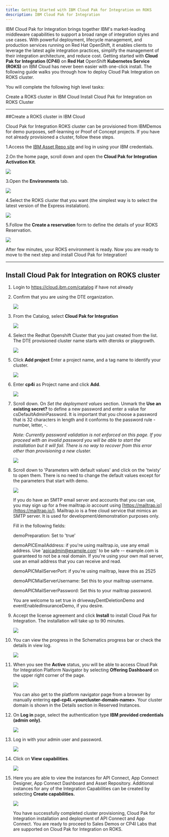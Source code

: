 ```yaml
---
title: Getting Started with IBM Cloud Pak for Integration on ROKS
description: IBM Cloud Pak for Integration
---
```

IBM Cloud Pak for Integration brings together IBM's market-leading
middleware capabilities to support a broad range of integration styles
and use cases. With powerful deployment, lifecycle management, and
production services running on Red Hat OpenShift, it enables clients to
leverage the latest agile integration practices, simplify the management
of their integration architecture, and reduce cost. Getting started with
**Cloud Pak for Integration (CP4I)** on **Red Hat** OpenShift
**Kubernetes Service (ROKS)** on IBM Cloud has never been easier with
one-click install. The following guide walks you through how to deploy
Cloud Pak Integration on ROKS cluster.

You will complete the following high level tasks:

<AnchorLinks>
  <AnchorLink>Create a ROKS cluster in IBM Cloud</AnchorLink>
  <AnchorLink>Install Cloud Pak for Integration on ROKS Cluster</AnchorLink>
</AnchorLinks>

***

##Create a ROKS cluster in IBM Cloud


Cloud Pak for Integration ROKS cluster can be provisioned from IBMDemos for demo purposes, self-learning or Proof of Concept projects. If you have not already provisioned a cluster, follow these steps.

1.Access the [IBM Asset Repo site](https://assetrepo.ibm.com/) and log in using your IBM credentials.

2.On the home page, scroll down and open the **Cloud Pak for Integration Activation Kit**.

  ![](images/cp4i-ak.png)

3.Open the **Environments** tab.

  ![](images/environments.png)

4.Select the ROKS cluster that you want (the simplest way is to select the latest version of the Express instalation).

  ![](images/express.png)

5.Follow the **Create a reservation** form to define the details of your ROKS Reservation.

  ![](images/reservation-form.png)

  After few minutes, your ROKS environment is ready. Now you are ready to move to the next step and install Cloud Pak for Integration!

***

## Install Cloud Pak for Integration on ROKS cluster


1.  Login to <https://cloud.ibm.com/catalog> if have not already

2.  Confirm that you are using the DTE organization.

    ![](images/dte_org.png)

3.  From the Catalog, select **Cloud Pak for Integration**

    ![](images/cp4i_catalog.png)

3.  Select the Redhat Openshift Cluster that you just created from the list. The DTE provisioned cluster name starts with dteroks or playgrowth.

    ![](images/roks-cluster.png)

4.  Click **Add project** Enter a project name, and a tag name to identify your cluster.

    ![](images/add-project.png)

5.  Enter **cp4i** as Project name and click **Add**.

    ![](images/cp4i-project.png)

6.  Scroll down. On *Set the deployment values* section. Unmark the **Use an existing secret?** to define a new password and enter a value for csDefaultAdminPassword. It is important that you choose a password that is 32 characters in length and it conforms to the password rule - number, letter, -.

     *Note: Currently password validation is not enforced on this page. If you proceed with an invalid password you will be able to start the installation but it will fail. There is no way to recover from this error other than provisioning a new cluster.*

     ![](images/password.png)

7.  Scroll down to 'Parameters with default values' and click on the 'twisty' to open them. There is no need to change the default values except for the parameters that start with demo.

    ![](images/cp4i-install-param.png)

    If you do have an SMTP email server and accounts that you can use, you may sign up for a free mailtrap.io account using [https://mailtrap.io](https://mailtrap.io/). Mailtrap.io is a free cloud service that mimics an SMTP server. It is used for development/demonstration purposes only.

    Fill in the following fields:

    demoPreparation: Set to 'true'

    demoAPICEmailAddress: if you're using mailtrap.io, use any email address. Use 'apicadmin@example.com' to be safe -- example.com is guaranteed to not be a real domain. If you're using your own mail server, use an email address that you can receive and read.

    demoAPICMailServerPort: if you're using mailtrap, leave this as 2525

    demoAPICMialServerUsername: Set this to your mailtrap username.

    demoAPICMailServerPassword: Set this to your mailtrap password.

    You are welcome to set true in drivewayDentDeletionDemo and eventEnabledInsuranceDemo, if you desire.

7.  Accept the license agreement and click **Install** to install Cloud
    Pak for Integration. The installation will take up to 90 minutes.

    ![](images/license.png)

8.  You can view the progress in the Schematics progress bar or check the details in view log.

    ![](images/progress-bar.png)

9.  When you see the **Active** status, you will be able to access Cloud Pak for Integration Platform Navigator by selecting **Offering Dashboard** on the upper right corner of the page.

    ![](images/offering_dashboard.png)

    You can also get to the platform navigator page from a browser by manually entering **cpd-cp4i.<yourcluster-domain-name\>**. Your cluster domain is shown in the Details section in Reserved Instances.

10. On **Log in** page, select the authentication type **IBM provided credentials (admin only)**.

    ![](images/authentication-types.png)

11. Log in with your admin user and password.

    ![](images/login.png)

12. Click on **View capabilities**.

    ![](images/capabilities.png)

13. Here you are able to view the instances for API Connect, App Connect Designer, App Connect Dashboard and Asset Repository. Additional instances for any of the Integration Capabilities can be created by selecting **Create capabilities.**

    ![](images/instances.png)

    You have successfully completed cluster provisioning, Cloud Pak for Integration installation and deployment of API Connect and App Connect. You are ready to proceed to Sales Demos or CP4I Labs that are supported on Cloud Pak for Integration on ROKS.
